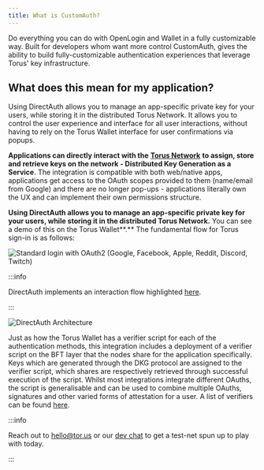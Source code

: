 ```yaml
---
title: What is CustomAuth?
---
```


Do everything you can do with OpenLogin and Wallet in a fully customizable way. Built for developers whom want more control CustomAuth,
gives the ability to build fully-customizable authentication experiences that leverage Torus' key infrastructure.

## What does this mean for my application?

Using DirectAuth allows you to manage an app-specific private key for your
users, while storing it in the distributed Torus Network. It allows you to
control the user experience and interface for all user interactions, without
having to rely on the Torus Wallet interface for user confirmations via popups.

**Applications can directly interact with the**
[**Torus Network**](../how-torus-works/system-architecture) **to assign, store
and retrieve keys on the network - Distributed Key Generation as a Service**.
The integration is compatible with both web/native apps, applications get access
to the OAuth scopes provided to them \(name/email from Google\) and there are no
longer pop-ups - applications literally own the UX and can implement their own
permissions structure.

**Using DirectAuth allows you to manage an app-specific private key for your
users, while storing it in the distributed Torus Network.** You can see a demo
of this on the Torus Wallet**.** The fundamental flow for Torus sign-in is as
follows:

![Standard login with OAuth2 (Google, Facebook, Apple, Reddit, Discord, Twitch)](/contents/image.png)

:::info

DirectAuth implements an interaction flow highlighted
[here](../how-torus-works/logins-key-assignments-and-retrievals).

:::

![DirectAuth Architecture](/contents/directauth-overview.png)

Just as how the Torus Wallet has a verifier script for each of the
authentication methods, this integration includes a deployment of a verifier
script on the BFT layer that the nodes share for the application specifically.
Keys which are generated through the DKG protocol are assigned to the verifier
script, which shares are respectively retrieved through successful execution of
the script. Whilst most integrations integrate different OAuths, the script is
generalisable and can be used to combine multiple OAuths, signatures and other
varied forms of attestation for a user. A list of verifiers can be found
[here](supported-authenticators-verifiers).



:::info

Reach out to hello@tor.us or our [dev chat](https://t.me/torusdev) to get a
test-net spun up to play with today.

:::
